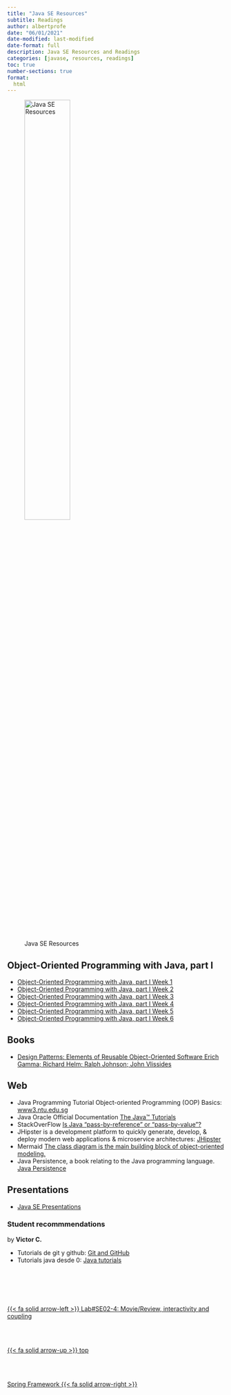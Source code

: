```yaml
---
title: "Java SE Resources"
subtitle: Readings
author: albertprofe
date: "06/01/2021"
date-modified: last-modified
date-format: full
description: Java SE Resources and Readings
categories: [javase, resources, readings]
toc: true
number-sections: true
format:
  html
---
```


![Java SE Resources](/images/home/frontimagealbertprofeweb-readings.png){width=50%}

## Object-Oriented Programming with Java, part I

::: {.callout}
- [Object-Oriented Programming with Java, part I Week 1](https://materiaalit.github.io/2013-oo-programming/part1/week-1/)
- [Object-Oriented Programming with Java, part I Week 2](https://materiaalit.github.io/2013-oo-programming/part1/week-2/)
- [Object-Oriented Programming with Java, part I Week 3](https://materiaalit.github.io/2013-oo-programming/part1/week-3/)
- [Object-Oriented Programming with Java, part I Week 4](https://materiaalit.github.io/2013-oo-programming/part1/week-4/)
- [Object-Oriented Programming with Java, part I Week 5](https://materiaalit.github.io/2013-oo-programming/part1/week-5/)
- [Object-Oriented Programming with Java, part I Week 6](https://materiaalit.github.io/2013-oo-programming/part1/week-6/)
:::

## Books

- [Design Patterns: Elements of Reusable Object-Oriented Software
Erich Gamma; Richard Helm; Ralph Johnson; John Vlissides](https://www.academia.edu/43687858/Design_Patterns_Elements_of_Reusable_Object_Oriented_Software_by_Erich_Gamma_Richard_Helm_Ralph_Johnson_John_Vlissides)


## Web

- Java Programming Tutorial Object-oriented Programming (OOP) Basics: [www3.ntu.edu.sg](https://www3.ntu.edu.sg/home/ehchua/programming/java/J3a_OOPBasics.html){.external}
- Java Oracle Official Documentation [The Java™ Tutorials](https://docs.oracle.com/javase/tutorial/java/index.html){.external}
- StackOverFlow [Is Java "pass-by-reference" or "pass-by-value"?](https://stackoverflow.com/questions/40480/is-java-pass-by-reference-or-pass-by-value){#IsJavaReference .external}
- JHipster is a development platform to quickly generate, develop, & deploy modern web applications & microservice architectures: [JHipster](https://www.jhipster.tech/){.external}
- Mermaid [The class diagram is the main building block of object-oriented modeling.](https://mermaid.js.org/syntax/classDiagram.html){.external}
- Java Persistence, a book relating to the Java programming language. [Java Persistence](https://en.wikibooks.org/wiki/Java_Persistence){.external}

## Presentations

- [Java SE Presentations](https://drive.google.com/drive/folders/1SNCf3_bFRDsVC929j8-xSfbKkHn1OOMo?usp=share_link)


### Student recommmendations

by **Victor C.**

- Tutorials de git y github: [Git and GitHub](https://www.youtube.com/playlist?list=PLU8oAlHdN5BlyaPFiNQcV0xDqy0eR35aU)
- Tutorials java desde 0: [Java tutorials](https://www.youtube.com/playlist?list=PLU8oAlHdN5BktAXdEVCLUYzvDyqRQJ2lk)


<!--- navLinks -->
<br><br>
<div class=row>
<br>
<div class='column left previous'>
<br>
[{{< fa solid arrow-left >}} Lab#SE02-4: Movie/Review, interactivity and coupling](/javase/selab2-4.qmd)
<br>
</div>
<br>
<div class='column center'>
<br>
[{{< fa solid arrow-up >}} top](#top)
<br>
</div>
<br>
<div class='column right next'>
<br>
[Spring Framework  {{< fa solid arrow-right >}}](/spring/spring-basics.qmd)
<br>
</div>
<br>
</div>
